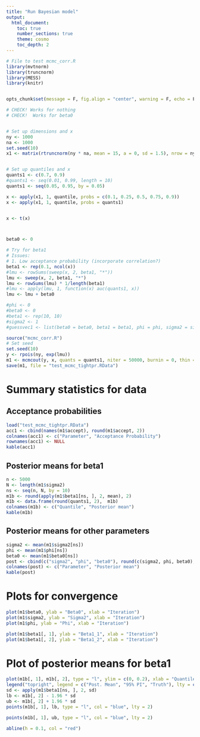 ```yaml
--- 
title: "Run Bayesian model" 
output: 
  html_document: 
    toc: true 
    number_sections: true 
    theme: cosmo 
    toc_depth: 2
---
```



```r
# File to test mcmc_corr.R
library(mvtnorm)
library(truncnorm)
library(MESS)
library(knitr)


opts_chunk$set(message = F, fig.align = "center", warning = F, echo = F)
```




```r

# CHECK! Works for nothing
# CHECK!  Works for beta0


# Set up dimensions and x
ny <- 1000
na <- 1000
set.seed(10)
x1 <- matrix(rtruncnorm(ny * na, mean = 15, a = 0, sd = 1.5), nrow = ny)


# Set up quantiles and x
quants1 <- c(0.7, 0.9)
#quants1 <- seq(0.01, 0.99, length = 10)
quants1 <- seq(0.05, 0.95, by = 0.05)

x <- apply(x1, 1, quantile, probs = c(0.1, 0.25, 0.5, 0.75, 0.9))
x <- apply(x1, 1, quantile, probs = quants1)


x <- t(x)



beta0 <- 0

# Try for beta1
# Issues:
# 1. Low acceptance probability (incorporate correlation?)
beta1 <- rep(0.1, ncol(x))
#lmu <- rowSums(sweep(x, 2, beta1, "*"))
lmu <- sweep(x, 2, beta1, "*")
lmu <- rowSums(lmu) * 1/length(beta1)
#lmu <- apply(lmu, 1, function(x) auc(quants1, x))
lmu <- lmu + beta0

#phi <- 0
#beta0 <- 0
#beta1 <- rep(10, 10)
#sigma2 <- 1
#guessvec1 <- list(beta0 = beta0, beta1 = beta1, phi = phi, sigma2 = sigma2)
```





```r

source("mcmc_corr.R")
# Set seed
set.seed(10)
y <- rpois(ny, exp(lmu))
m1 <- mcmcout(y, x, quants = quants1, niter = 50000, burnin = 0, thin = 1)
save(m1, file = "test_mcmc_tightpr.RData")
```


# Summary statistics for data

## Acceptance probabilities
```r
load("test_mcmc_tightpr.RData")
acc1 <- cbind(names(m1$accept), round(m1$accept, 2))
colnames(acc1) <- c("Parameter", "Acceptance Probability")
rownames(acc1) <- NULL
kable(acc1)
```

## Posterior means for beta1
```r
n <- 5000
N <- length(m1$sigma2)
ns <- seq(n, N, by = 10)
m1b <- round(apply(m1$beta1[ns, ], 2, mean), 2)
m1b <- data.frame(round(quants1, 2),  m1b)
colnames(m1b) <- c("Quantile", "Posterior mean")
kable(m1b)
```

## Posterior means for other parameters
```r
sigma2 <- mean(m1$sigma2[ns])
phi <- mean(m1$phi[ns])
beta0 <- mean(m1$beta0[ns])
post <- cbind(c("sigma2", "phi", "beta0"), round(c(sigma2, phi, beta0), 4))
colnames(post) <- c("Parameter", "Posterior mean")
kable(post)
```



# Plots for convergence 
```r
plot(m1$beta0, ylab = "Beta0", xlab = "Iteration")
plot(m1$sigma2, ylab = "Sigma2", xlab = "Iteration")
plot(m1$phi, ylab = "Phi", xlab = "Iteration")

plot(m1$beta1[, 1], ylab = "Beta1_1", xlab = "Iteration")
plot(m1$beta1[, 2], ylab = "Beta1_2", xlab = "Iteration")
```

# Plot of posterior means for beta1
```r
plot(m1b[, 1], m1b[, 2], type = "l", ylim = c(0, 0.2), xlab = "Quantile", ylab = "Beta1")
legend("topright", legend = c("Post. Mean", "95% PI", "Truth"), lty = c(1, 2, 1), col = c("black", "blue", "red"))
sd <- apply(m1$beta1[ns, ], 2, sd)
lb <- m1b[, 2] - 1.96 * sd
ub <- m1b[, 2] + 1.96 * sd
points(m1b[, 1], lb, type = "l", col = "blue", lty = 2)

points(m1b[, 1], ub, type = "l", col = "blue", lty = 2)

abline(h = 0.1, col = "red")
```
